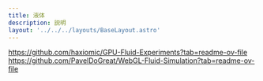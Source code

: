 ```yaml
---
title: 液体
description: 説明
layout: '../../../layouts/BaseLayout.astro'
---
```

 <style>{`
        .sl-markdown-content   div.ec-line {
            margin-top: 0 !important;
            font-size:10px;
        }
        .sl-markdown-content  {
           font-size:15px;
        }
        .sl-markdown-content h1 {
           font-size:  27px;
           padding-left:0px;           
           text-decoration: underline;
           font-weight: bold
        }
        .sl-markdown-content h2 {
           font-size:25px;
           padding-left:5px;
           font-weight: normal;
           text-decoration: underline;
        }
        .sl-markdown-content h2 + p{
         margin: 0px;
        }
        .sl-markdown-content h3 {
           font-size:20px;
           padding-left:10px;
           font-weight: normal;
           font-style: italic;
           text-decoration: underline;
        }
        .sl-markdown-content h3 + p{
         margin: 0px;
        }
        .sl-markdown-content h4 {
           font-size:15px;
           padding-left:14px;                      
           font-weight: normal;
           font-style: italic;           
           text-decoration: underline;
        }
        .sl-markdown-content h4 + p{
         margin: 0px;
        }     
        .sl-markdown-content h5 {
           font-size:12px;
           padding-left:16px;           
           font-weight: bold;
           font-style: italic;           
           text-decoration: underline;
        }
        .sl-markdown-content h5 + p{
         margin: 0px;
       
        .sl-markdown-content h6 {
           font-size:10px;
           padding-left:20px;
           font-weight: bold;
           font-style: italic;           
           text-decoration: underline;
        }
        .sl-markdown-content h6 + p{
         margin: 0px;
        
        h6::before {
          content: "◇　";
        }               
        .sl-markdown-content th {
           font-size:12px;
        }
        .sl-markdown-content td {
           font-size:12px;
        }
        
 `}</style>


<TimeStamp fileUrl={import.meta.url} />

https://github.com/haxiomic/GPU-Fluid-Experiments?tab=readme-ov-file
https://github.com/PavelDoGreat/WebGL-Fluid-Simulation?tab=readme-ov-file
